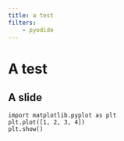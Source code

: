 ```yaml
---
title: a test
filters:
    - pyodide
---
```


# A test

## A slide

```pyodide-python
import matplotlib.pyplot as plt
plt.plot([1, 2, 3, 4])
plt.show()
```